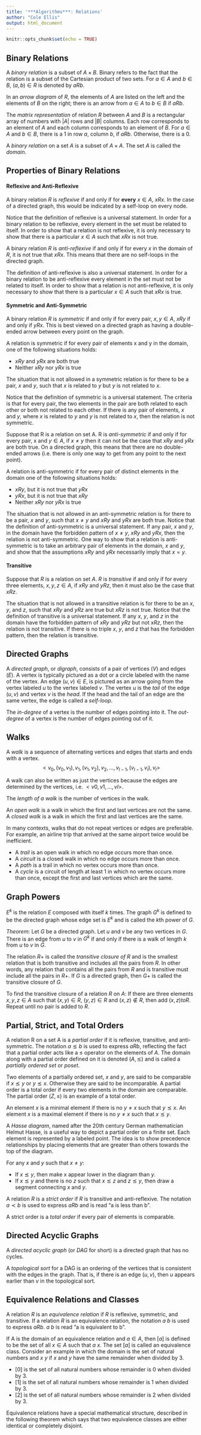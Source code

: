 ```yaml
---
title: '***Algorithms***: Relations'
author: "Cole Ellis"
output: html_document
---
```


```r
knitr::opts_chunk$set(echo = TRUE)
```

## Binary Relations
A *binary relation* is a subset of $A \times B$.  Binary refers to the fact that the relation is a subset of the Cartesian product of two sets.  For $a \in A$ and $b \in B$, $(a,b) \in R$ is denoted by $aRb$.

In an *arrow diagram* of $R$, the elements of $A$ are listed on the left and the elements of $B$ on the right; there is an arrow from $a \in A$ to $b \in B$ if $aRb$.

The *matrix representation* of relation $R$ between $A$ and $B$ is a rectangular array of numbers with $|A|$ rows and $|B|$ columns. Each row corresponds to an element of $A$ and each column corresponds to an element of $B$. For $a \in A$ and $b \in B$, there is a $1$ in row $a$, column $b$, if $aRb$. Otherwise, there is a $0$.

A *binary relation* on a set $A$ is a subset of $A \times A$.  The set $A$ is called the *domain*.

## Properties of Binary Relations
#### Reflexive and Anti-Reflexive
A binary relation $R$ is *reflexive* if and only if for **every** $x \in A$, $xRx$.  In the case of a directed graph, this would be indicated by a self-loop on every node.  

Notice that the definition of reflexive is a universal statement. In order for a binary relation to be reflexive, every element in the set must be related to itself. In order to show that a relation is not reflexive, it is only necessary to show that there is a particular $x \in A$ such that $xRx$ is not true.

A binary relation $R$ is *anti-reflexive* if and only if for every $x$ in the domain of $R$, it is not true that $xRx$.  This means that there are no self-loops in the directed graph.

The definition of anti-reflexive is also a universal statement. In order for a binary relation to be anti-reflexive every element in the set must not be related to itself. In order to show that a relation is not anti-reflexive, it is only necessary to show that there is a particular $x \in A$ such that $xRx$ is true.

#### Symmetric and Anti-Symmetric
A binary relation $R$ is *symmetric* if and only if for every pair, $x,y \in A$, $xRy$ if and only if $yRx$.  This is best viewed on a directed graph as having a double-ended arrow between every point on the graph.

A relation is symmetric if for every pair of elements x and y in the domain, one of the following situations holds:

- $xRy$ and $yRx$ are both true
- Neither $xRy$ nor $yRx$ is true

The situation that is not allowed in a symmetric relation is for there to be a pair, $x$ and $y$, such that $x$ is related to $y$ but $y$ is not related to $x$.

Notice that the definition of symmetric is a universal statement. The criteria is that for every pair, the two elements in the pair are both related to each other or both not related to each other. If there is any pair of elements, $x$ and $y$, where $x$ is related to $y$ and $y$ is not related to $x$, then the relation is not symmetric.

Suppose that R is a relation on set A. R is *anti-symmetric* if and only if for every pair, x and $y \in A$, if $x \neq y$ then it can not be the case that $xRy$ and $yRx$ are both true.  On a directed graph, this means that there are no double-ended arrows (i.e. there is only one way to get from any point to the next point).

A relation is anti-symmetric if for every pair of distinct elements in the domain one of the following situations holds:

- $xRy$, but it is not true that $yRx$
- $yRx$, but it is not true that $xRy$
- Neither $xRy$ nor $yRx$ is true

The situation that is not allowed in an anti-symmetric relation is for there to be a pair, $x$ and $y$, such that $x \neq y$ and $xRy$ and $yRx$ are both true. Notice that the definition of anti-symmetric is a universal statement. If any pair, $x$ and $y$, in the domain have the forbidden pattern of $x \neq y$, $xRy$ and $yRx$, then the relation is not anti-symmetric. One way to show that a relation is anti-symmetric is to take an arbitrary pair of elements in the domain, $x$ and $y$, and show that the assumptions $xRy$ and $yRx$ necessarily imply that $x = y$.

#### Transitive
Suppose that $R$ is a relation on set $A$. $R$ is *transitive* if and only if for every three elements, $x,y,z \in A$, if $xRy$ and $yRz$, then it must also be the case that $xRz$.

The situation that is not allowed in a transitive relation is for there to be an $x$, $y$, and $z$, such that $xRy$ and $yRz$ are true but $xRz$ is not true. Notice that the definition of transitive is a universal statement. If any $x$, $y$, and $z$ in the domain have the forbidden pattern of $xRy$ and $yRz$ but not $xRz$, then the relation is not transitive. If there is no triple $x$, $y$, and $z$ that has the forbidden pattern, then the relation is transitive.

## Directed Graphs
A *directed graph*, or *digraph*, consists of a pair of vertices ($V$) and edges ($E$).  A vertex is typically pictured as a dot or a circle labeled with the name of the vertex. An edge $(u,v) \in E$, is pictured as an arrow going from the vertex labeled $u$ to the vertex labeled $v$.  The vertex $u$ is the *tail* of the edge $(u,v)$ and vertex $v$ is the *head*. If the head and the tail of an edge are the same vertex, the edge is called a *self-loop*.

The *in-degree* of a vertex is the number of edges pointing into it. The *out-degree* of a vertex is the number of edges pointing out of it.

## Walks
A *walk* is a sequence of alternating vertices and edges that starts and ends with a vertex.
$$<v_0, (v_0,v_1), v_1, (v_1,v_2), v_2, \ldots , v_{l-1}, (v_{l-1},v_l), v_l>$$

A walk can also be written as just the vertices because the edges are determined by the vertices, i.e. $<v0, v1, ... , vl>$.

The *length of a walk* is the number of vertices in the walk.

An *open walk* is a walk in which the first and last vertices are not the same. A *closed walk* is a walk in which the first and last vertices are the same.

In many contexts, walks that do not repeat vertices or edges are preferable. For example, an airline trip that arrived at the same airport twice would be inefficient.

- A *trail* is an open walk in which no edge occurs more than once.
- A *circuit* is a closed walk in which no edge occurs more than once.
- A *path* is a trail in which no vertex occurs more than once.
- A *cycle* is a circuit of length at least 1 in which no vertex occurs more than once, except the first and last vertices which are the same.

## Graph Powers
$E^k$ is the relation $E$ composed with itself $k$ times. The graph $G^k$ is defined to be the directed graph whose edge set is $E^k$ and is called the $k$th power of $G$.

*Theorem*: Let $G$ be a directed graph. Let $u$ and $v$ be any two vertices in $G$. There is an edge from $u$ to $v$ in $G^k$ if and only if there is a walk of length $k$ from $u$ to $v$ in $G$.

The relation $R+$ is called the *transitive closure of $R$* and is the smallest relation that is both transitive and includes all the pairs from $R$. In other words, any relation that contains all the pairs from $R$ and is transitive must include all the pairs in $R+$. If $G$ is a directed graph, then $G+$ is called the transitive closure of $G$.

To find the transitive closure of a relation $R$ on $A$: If there are three elements $x,y,z \in A$ such that $(x,y) \in R$, $(y,z) \in R$ and $(x,z) \notin R$, then add $(x,z) to R$. Repeat until no pair is added to $R$.

## Partial, Strict, and Total Orders
A relation R on a set A is a *partial order* if it is reflexive, transitive, and anti-symmetric. The notation $a ⪯ b$ is used to express $aRb$, reflecting the fact that a partial order acts like a $≤$ operator on the elements of $A$.  The domain along with a partial order defined on it is denoted $(A, ⪯)$ and is called a *partially ordered set* or *poset*.

Two elements of a partially ordered set, $x$ and $y$, are said to be comparable if $x ⪯ y$ or $y ⪯ x$. Otherwise they are said to be incomparable. A partial order is a total order if every two elements in the domain are comparable. The partial order $(Z, ≤)$ is an example of a total order.

An element $x$ is a minimal element if there is no $y \neq x$ such that $y ⪯ x$. An element $x$ is a maximal element if there is no $y \neq x$ such that $x ⪯ y$.

A *Hasse diagram*, named after the 20th century German mathematician Helmut Hasse, is a useful way to depict a partial order on a finite set. Each element is represented by a labeled point. The idea is to show precedence relationships by placing elements that are greater than others towards the top of the diagram. 

For any $x$ and $y$ such that $x \neq y$:

- If $x ⪯ y$, then make x appear lower in the diagram than $y$.
- If $x ⪯ y$ and there is no $z$ such that $x ⪯ z$ and $z ⪯ y$, then draw a segment connecting $x$ and $y$.

A relation $R$ is a *strict order* if $R$ is transitive and anti-reflexive. The notation $a ≺ b$ is used to express $aRb$ and is read "a is less than b".

A strict order is a *total order* if every pair of elements is comparable.

## Directed Acyclic Graphs
A *directed acyclic graph* (or *DAG* for short) is a directed graph that has no cycles.

A *topological sort* for a DAG is an ordering of the vertices that is consistent with the edges in the graph. That is, if there is an edge $(u,v)$, then $u$ appears earlier than $v$ in the topological sort.

## Equivalence Relations and Classes
A relation $R$ is an *equivalence relation* if $R$ is reflexive, symmetric, and transitive. If a relation $R$ is an equivalence relation, the notation $a~b$ is used to express $aRb$. $a~b$ is read "a is equivalent to b".

If A is the domain of an equivalence relation and $a \in A$, then $[a]$ is defined to be the set of all $x \in A$ such that $a~x$. The set $[a]$ is called an equivalence class. Consider an example in which the domain is the set of natural numbers and $x~y$ if $x$ and $y$ have the same remainder when divided by $3$.

- $[0]$ is the set of all natural numbers whose remainder is $0$ when divided by $3$.
- $[1]$ is the set of all natural numbers whose remainder is $1$ when divided by $3$.
- $[2]$ is the set of all natural numbers whose remainder is $2$ when divided by $3$.

Equivalence relations have a special mathematical structure, described in the following theorem which says that two equivalence classes are either identical or completely disjoint.